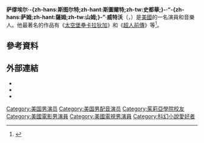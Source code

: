 {{noteTA
|T=zh-tw:山繆·維特威;zh-cn:萨缪埃尔·威特沃;zh-hant:薩繆埃爾·威特沃;
|G1=Show
|G2=TV
|1=zh-tw:山繆;zh-cn:萨缪埃尔;zh-hant:薩繆埃爾;
|2=zh-tw:維特威;zh-cn:威特沃;zh-hant:威特沃;
}}

{{Infobox person
 | name             = 山繆·維特威<br /><small>{{lang|en|Samuel Witwer}}</small>
 | image            = Sam Witwer by Gage Skidmore.jpg
 | imagesize        = 220px
 | caption          = 威特沃，攝於2013年
 | birth_name       = Samuel Stewart Witwer
 | birth_date       = {{birth date and age|1977|10|20}}
 | birth_place      = 美國[[伊利诺伊州|伊利诺伊州]]{{tsl|en|Glenview, Illinois|格倫夫由}}
 | occupation       = 演員、音樂家
 | yearsactive      = 2001年至今
}}

'''萨缪埃尔·-{zh-hans:斯图尔特;zh-hant:斯圖爾特;zh-tw:史都華;}-·“-{zh-hans:萨姆;zh-hant:薩姆;zh-tw:山姆;}-”·威特沃'''（'''{{lang-en|Samuel Stewart "Sam" Witwer}}'''，{{bd|1977年|10月20日}}）是[[美國|美國]]的一名演員和音樂人。他最著名的作品有《[[太空堡壘卡拉狄加|太空堡壘卡拉狄加]]》和《[[超人前傳|超人前傳]]》等<ref>{{Cite web |url=http://www.ign.com/articles/2015/04/19/star-wars-celebration-sam-witwer-reprises-role-as-palpatine-in-star-wars-rebels?abthid=55330a8da0edf6151800001b |title=存档副本 |accessdate=2015-07-08 |archive-date=2015-09-24 |archive-url=https://web.archive.org/web/20150924233130/http://www.ign.com/articles/2015/04/19/star-wars-celebration-sam-witwer-reprises-role-as-palpatine-in-star-wars-rebels?abthid=55330a8da0edf6151800001b |dead-url=no }}</ref>。

==參考資料==
{{reflist}}
==外部連結==
{{commons category|Sam Witwer}}
* {{IMDb name|id=1022429|name=Sam Witwer}}
* {{TV Guide person |samuel-witwer/193864|Sam Witwer}}
* {{Official website|http://www.samwitwer.com|The Crashtones}}
{{Authority control}}

{{DEFAULTSORT:Witwer, Samuel}}

[[Category:美国男演员|Category:美国男演员]]
[[Category:美国男配音演员|Category:美国男配音演员]]
[[Category:茱莉亞學院校友|Category:茱莉亞學院校友]]
[[Category:美國電影男演員|Category:美國電影男演員]]
[[Category:美國電視男演員|Category:美國電視男演員]]
[[Category:科幻小說愛好者|Category:科幻小說愛好者]]